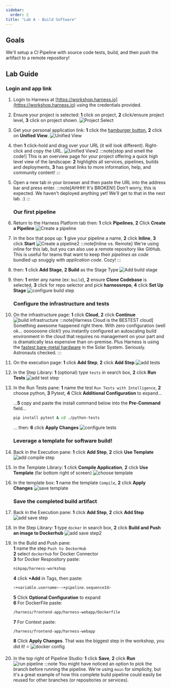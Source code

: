 ```yaml
---
sidebar:
  order: 2
title: "Lab A - Build Software"
---
```


## Goals

We'll setup a CI Pipeline with source code tests, build, and then push the artifact to a remote repository!

## Lab Guide

### Login and app link

1. Login to Harness at [https://workshop.harness.io](https://workshop.harness.io) using the credentials provided.
1. Ensure your project is selected: **1** click on project, **2** click/ensure project level, **3** click on project shown.
   ![Project Select](../../../img/harnessproject.png)
1. Get your personal application link: **1** click the [hamburger button](https://en.wikipedia.org/wiki/Hamburger_button), **2** click on **Unified View**.
   ![Unified View](../../../img/harness_unified.png)
1. then **1** click-hold and drag over your URL (it will look different). Right-click and copy the URL.
   ![Unified View2](../../../img/harnessunified2.png)
   :::note[stop and smell the code!]
   This is an overview page for your project offering a quick high level view of the landscape: **2** highlights all services, pipelines, builds and deployments, **3** has great links to more information, help, and community content!
   :::
1. Open a new tab in your browser and then paste the URL into the address bar and press enter.
   :::note[AHHH! It's BROKEN!]
   Don't worry, this is expected. We haven't deployed anything yet! We'll get to that in the next lab. :)
   :::

   ### Our first pipeline

1. Return to the Harness Platform tab then: **1** click **Pipelines**, **2** Click **Create a Pipeline**
   ![Create a pipeline](../../../img/harness1createpipeline.png)
1. In the box that pops up: **1** give your pipeline a name, **2** click **Inline**, **3** click **Start**
   ![Create a pipeline2](../../../img/harness1create.png)
   :::note[Inline vs. Remote]
   We're using inline for this lab, but you can also use a remote repository like GitHub. This is useful for teams that want to keep their _pipelines as code_ bundled up snuggly with _application code_. Cozy!
   :::
1. then: **1** click **Add Stage**, **2** **Build** as the Stage Type
   ![Add build stage](../../../img/harness1addbuild.png)
1. then: **1** enter any name (ex: `build`), **2** ensure **Clone Codebase** is selected, **3** click for repo selector and pick **harnessrepo**, **4** click **Set Up Stage**
   ![configure build step](../../../img/harness1buildsetup.png)

   ### Configure the infrastructure and tests

1. On the infrastructure page: **1** click **Cloud**, **2** click **Continue**
   ![build infrastructure](../../../img/harness1infra.png)
   :::note[Harness Cloud is the BESTEST cloud]
   Something awesome happened right there. With zero configuration (well ok... ooooooone click!) you instantly configured an autoscaling build environment in the cloud that requires no management on your part and is dramatically less expensive than on-premise.
   Plus Harness is using the [fastest bare-metal hardware](https://www.harness.io/products/continuous-integration/ci-cloud) in the Solar System. Seriously. Astronauts checked.
   :::
1. On the execution page: **1** click **Add Step**, **2** click **Add Step**
   ![add tests](../../../img/harness1execadd.png)
1. In the Step Library: **1** (optional) type `tests` in search box, **2** click **Run Tests**
   ![add test step](../../../img/harness1addtests.png)
1. In the Run Tests pane: **1** name the test `Run Tests with Intelligence`, **2** choose python, **3** Pytest, **4** Click **Additional Configuration** to expand...

   ...**5** copy and paste the install command below into the **Pre-Command** field...

   ```bash frame="none"
   pip install pytest & cd ./python-tests
   ```

   ... then: **6** click **Apply Changes**
   ![configure tests](../../../img/harness1configrun.png)

   ### Leverage a template for software build!

1. Back in the Execution pane: **1** click **Add Step**, **2** click **Use Template**
   ![add compile step](../../../img/harness1addcompile.png)
1. In the Template Library: **1** click **Compile Application**, **2** click **Use Template** (far bottom right of screen)
   ![choose template](../../../img/harness1compiletemplate.png)
1. In the template box: **1** name the template `Compile`, **2** click **Apply Changes**
   ![save template](../../../img/harness1savecompile.png)

   ### Save the completed build artifact

1. Back in the Execution pane: **1** click **Add Step**, **2** click **Add Step**
   ![add save step](../../../img/harness1addpush.png)
1. In the Step Library: **1** type `docker` in search box, **2** click **Build and Push an image to Dockerhub**
   ![add save step2](../../../img/harness1librarydocker.png)
1. In the Build and Push pane:  
   **1** name the step `Push to DockerHub`  
   **2** select `dockerhub` for Docker Connector  
   **3** for Docker Respository paste:

   ```bash
   nikpap/harness-workshop
   ```

   **4** click **+Add** in Tags, then paste:

   ```bash
   <+variable.username>-<+pipeline.sequenceId>
   ```

   **5** Click **Optional Configuration** to expand  
   **6** For DockerFile paste:

   ```bash
   /harness/frontend-app/harness-webapp/Dockerfile
   ```

   **7** For Context paste:

   ```bash
   /harness/frontend-app/harness-webapp
   ```

   **8** Click **Apply Changes**. That was the biggest step in the workshop, you did it! ⭐️
   ![docker config](../../../img/harness1configdocker.png)

1. In the top right of Pipeline Studio: **1** click **Save**, **2** click **Run**
   ![run pipeline](../../../img/harness1run.png)
   :::note
   You might have noticed an option to pick the branch before running the pipeline. We're using `main` for simplicity, but it's a great example of how this complete build pipeline could easily be reused for other branches (or repositories or services).
